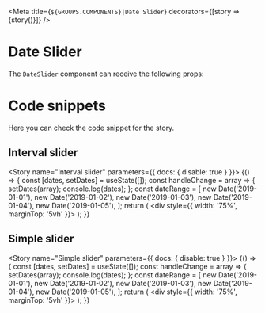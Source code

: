 
<Meta
  title={`${GROUPS.COMPONENTS}|Date Slider`}
  decorators={[story => <DivFlex>{story()}</DivFlex>]}
/>

# Date Slider

The `DateSlider` component can receive the following props:

<Props of={DateSlider} />

# Code snippets

Here you can check the code snippet for the story.

## Interval slider

<Story name="Interval slider" parameters={{ docs: { disable: true } }}>
  {() => {
    const [dates, setDates] = useState([]);
    const handleChange = array => {
      setDates(array);
      console.log(dates);
    };
    const dateRange = [
      new Date('2019-01-01'),
      new Date('2019-01-02'),
      new Date('2019-01-03'),
      new Date('2019-01-04'),
      new Date('2019-01-05'),
    ];
    return (
      <div style={{ width: '75%', marginTop: '5vh' }}>
        <DateSlider
          range={dateRange}
          values={dates}
          onChange={handleChange}
        />
      </div>
    );
  }}
</Story>

<Source id="components-date-slider--interval-slider" />

## Simple slider

<Story name="Simple slider" parameters={{ docs: { disable: true } }}>
  {() => {
    const [dates, setDates] = useState([]);
    const handleChange = array => {
      setDates(array);
      console.log(dates);
    };
    const dateRange = [
      new Date('2019-01-01'),
      new Date('2019-01-02'),
      new Date('2019-01-03'),
      new Date('2019-01-04'),
      new Date('2019-01-05'),
    ];
    return (
      <div style={{ width: '75%', marginTop: '5vh' }}>
        <DateSlider
          range={dateRange}
          values={dates}
          onChange={handleChange}
          simple
        />
      </div>
    );
  }}
</Story>

<Source id="components-date-slider--simple-slider" />
